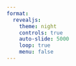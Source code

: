 ```yaml
---
format: 
  revealjs:
    theme: night
    controls: true
    auto-slide: 5000
    loop: true
    menu: false
---
```


## {background-image="images/gsw_screenshot_1.PNG"}
## {background-image="images/gsw_screenshot_2.PNG"}
## {background-image="images/gsw_screenshot_3.PNG"}
## {background-image="images/gsw_screenshot_4.PNG"}
## {background-image="images/gsw_screenshot_5.PNG"}
## {background-image="images/gsw_screenshot_6.PNG"}
## {background-image="images/gsw_screenshot_7.PNG"}
## {background-image="images/gsw_screenshot_8.PNG"}
## {background-image="images/gsw_screenshot_9.PNG"}
## {background-image="images/gsw_screenshot_10.PNG"}
## {background-image="images/gsw_screenshot_11.PNG"}
## {background-image="images/gsw_screenshot_12.PNG"}
## {background-image="images/gsw_screenshot_13.PNG"}
## {background-image="images/gsw_screenshot_14.PNG"}
## {background-image="images/gsw_screenshot_15.PNG"}
## {background-image="images/gsw_screenshot_16.PNG"}
## {background-image="images/gsw_screenshot_17.PNG"}
## {background-image="images/gsw_screenshot_18.PNG"}
## {background-image="images/gsw_screenshot_19.PNG"}
## {background-image="images/gsw_screenshot_20.PNG"}
## {background-image="images/gsw_screenshot_21.PNG"}
## {background-image="images/gsw_screenshot_22.PNG"}
## {background-image="images/gsw_screenshot_23.PNG"}
## {background-image="images/gsw_screenshot_24.PNG"}
## {background-image="images/gsw_screenshot_25.PNG"}
## {background-image="images/gsw_screenshot_26.PNG"}
## {background-image="images/gsw_screenshot_27.PNG"}
## {background-image="images/gsw_screenshot_28.PNG"}
## {background-image="images/gsw_screenshot_29.PNG"}
## {background-image="images/gsw_screenshot_30.PNG"}
## {background-image="images/gsw_screenshot_31.PNG"}
## {background-image="images/gsw_screenshot_32.PNG"}
## {background-image="images/gsw_screenshot_33.PNG"}
## {background-image="images/gsw_screenshot_34.PNG"}
## {background-image="images/gsw_screenshot_35.PNG"}
## {background-image="images/gsw_screenshot_36.PNG"}
## {background-image="images/gsw_screenshot_37.PNG"}
## {background-image="images/gsw_screenshot_38.PNG"}
## {background-image="images/gsw_screenshot_39.PNG"}
## {background-image="images/gsw_screenshot_40.PNG"}
## {background-image="images/gsw_screenshot_41.PNG"}
## {background-image="images/gsw_screenshot_42.PNG"}
## {background-image="images/gsw_screenshot_43.PNG"}
## {background-image="images/gsw_screenshot_44.PNG"}
## {background-image="images/gsw_screenshot_45.PNG"}
